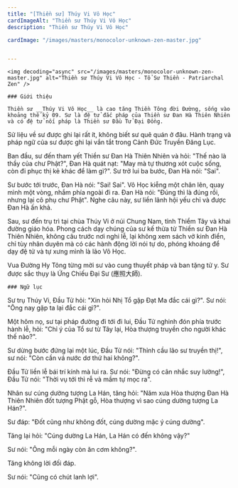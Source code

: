 ```yaml
---
title: "[Thiền sư] Thúy Vi Vô Học"
cardImageAlt: "Thiền sư Thúy Vi Vô Học"
description: "Thiền sư Thúy Vi Vô Học"

cardImage: "/images/masters/monocolor-unknown-zen-master.jpg"


---
```


<div className="grid xl:grid-cols-8 lg:grid-cols-8 md:grid-cols-2 sm:grid-cols-2 xs:grid-cols-1 gap-8 bg-body dark:bg-darkmode-body">

  <div className="lg:col-span-3 md:col-span-1">

    <img decoding="async" src="/images/masters/monocolor-unknown-zen-master.jpg" alt="Thiền sư Thúy Vi Vô Học - Tổ Sư Thiền - Patriarchal Zen" />

    ### Giới thiệu

    Thiền sư __Thúy Vi Vô Học__ là cao tăng Thiền Tông đời Đường, sống vào khoảng thế kỷ 09. Sư là đệ tử đắc pháp của Thiền sư Đan Hà Thiên Nhiên và có đệ tử nối pháp là Thiền sư Đầu Tử Đại Đồng.

Sử liệu về sư được ghi lại rất ít, không biết sư quê quán ở đâu. Hành trạng và pháp ngữ của sư được ghi lại vắn tắt trong Cảnh Đức Truyền Đăng Lục.

Ban đầu, sư đến tham yết Thiền sư Đan Hà Thiên Nhiên và hỏi: "Thế nào là thầy của chư Phật?", Đan Hà quát nạt: "May mà tự thương xót cuộc sống, còn đi phục thị kẻ khác để làm gì?". Sư trở lui ba bước, Đan Hà nói: "Sai".

Sư bước tới trước, Đan Hà nói: "Sai! Sai". Vô Học kiễng một chân lên, quay mình một vòng, nhắm phía ngoài đi ra. Đan Hà nói: "Đúng thì là đúng rồi, nhưng lại cô phụ chư Phật". Nghe câu này, sư liền lãnh hội yếu chỉ và được Đan Hà ấn khả.

Sau, sư đến trụ trì tại chùa Thúy Vi ở núi Chung Nam, tỉnh Thiểm Tây và khai đường giáo hóa. Phong cách dạy chúng của sư kế thừa từ Thiền sư Đan Hà Thiên Nhiên, không câu trước nơi nghi lễ, lại không xem sách vở kinh điển, chỉ tùy nhân duyên mà có các hành động lời nói tự do, phóng khoáng để dạy đệ tử và tự xưng mình là lão Vô Học.

Vua Đường Hy Tông từng mời sư vào cung thuyết pháp và ban tặng tử y. Sư được sắc thụy là Ứng Chiếu Đại Sư (應照大師).
</div>

<div className="lg:col-span-5 md:col-span-1">

    ### Ngữ lục

Sư trụ Thúy Vi, Đầu Tử hỏi: "Xin hỏi Nhị Tổ gặp Đạt Ma đắc cái gì?". Sư nói: "Ông nay gặp ta lại đắc cái gì?".

Một hôm nọ, sư tại pháp đường đi tới đi lui, Đầu Tử nghinh đón phía trước hành lễ, hỏi: "Chỉ ý của Tổ sư từ Tây lại, Hòa thượng truyền cho người khác thế nào?".

Sư dừng bước đứng lại một lúc, Đầu Tử nói: "Thỉnh cầu lão sư truyền thị!", sư nói: "Còn cần vá nước dơ thứ hai không?".

Đầu Tử liền lễ bái trí kính mà lui ra. Sư nói: "Đừng có cân nhắc suy lường!", Đầu Tử nói: "Thời vụ tới thì rễ và mầm tự mọc ra".

Nhân sư cúng dường tượng La Hán, tăng hỏi: "Năm xưa Hòa thượng Đan Hà Thiên Nhiên đốt tượng Phật gỗ, Hòa thượng vì sao cúng dường tượng La Hán?".

Sư đáp: "Đốt cũng như không đốt, cúng dường mặc ý cúng dường".

Tăng lại hỏi: "Cúng dường La Hán, La Hán có đến không vậy?"

Sư nói: "Ông mỗi ngày còn ăn cơm không?".

Tăng không lời đối đáp.

Sư nói: "Cũng có chút lanh lợi".

  <Notice type="warning" title="cảnh ngữ">

  </Notice>

  <Notice type="tip" title="tác phẩm">

  </Notice>

  <Notice type="info" title="thông tin khác">

  </Notice>

</div>

</div>
